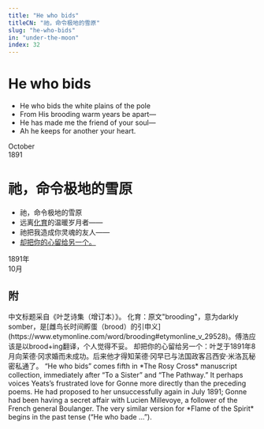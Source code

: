 ```yaml
---
title: "He who bids"
titleCN: "祂，命令极地的雪原"
slug: "he-who-bids"
in: "under-the-moon"
index: 32
---
```


<PoemContent>

<PoemSection>

# He who bids
- He who bids the white plains of the pole
- From His brooding warm years be apart—
- He has made me the friend of your soul—
- Ah he keeps for another your heart.

<div style={{textAlign: "right"}}>October</div>
<div style={{textAlign: "right"}}>1891</div>

</PoemSection>

<PoemSection>

# 祂，命令极地的雪原
- 祂，命令极地的雪原
- 远离[化育](#2)的温暖岁月者——
- 祂把我造成你灵魂的友人——
- [却把你的心留给另一个。](#1)

<div style={{textAlign: "right"}}>1891年</div>
<div style={{textAlign: "right"}}>10月</div>

</PoemSection>
</PoemContent>

<PoemTranslator translator="傅浩"/>

## 附

<PoemAppendix source="维护者注——">
<PoemFootnote>
中文标题采自《叶芝诗集（增订本）》。
</PoemFootnote>
<PoemFootnote index={2}>
化育：原文"brooding"，意为darkly somber，是[雌鸟长时间孵蛋（brood）的引申义](https://www.etymonline.com/word/brooding#etymonline_v_29528)。傅浩应该是以brood+ing翻译，个人觉得不妥。
</PoemFootnote>
</PoemAppendix>

<PoemAppendix source="叶芝诗集（增订本） 2018 ——">
<PoemFootnote>
却把你的心留给另一个：叶芝于1891年8月向茉德·冈求婚而未成功。后来他才得知茉德·冈早已与法国政客吕西安·米洛瓦秘密私通了。
</PoemFootnote>
</PoemAppendix>

<PoemAppendix source="George Bornstein—">
<PoemFootnote>
“He who bids” comes fifth in *The Rosy Cross* manuscript collection, immediately after “To a Sister” and “The Pathway.” It perhaps voices Yeats’s frustrated love for Gonne more directly than the preceding poems. He had proposed to her unsuccessfully again in July 1891; Gonne had been having a secret affair with Lucien Millevoye, a follower of the French general Boulanger. The very similar version for *Flame of the Spirit* begins in the past tense (“He who bade …”).
</PoemFootnote>
</PoemAppendix>

